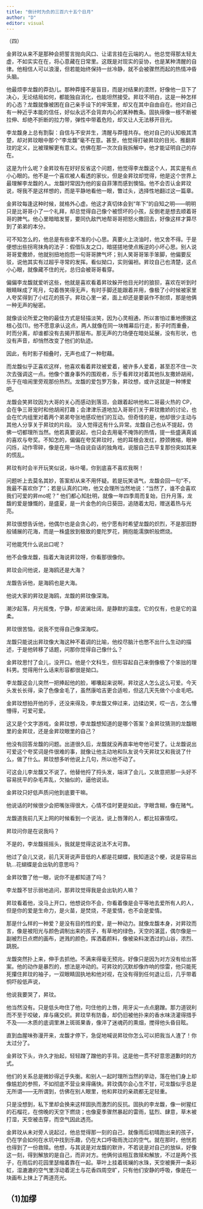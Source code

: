 ```yaml
---
title: "倒计时为负的三百六十五个日月"
author: "D"
editor: visual
---
```


（四）

金昇玟从来不是那种会把誓言抛向风口、让诺言挂在云端的人。他总觉得那太轻太虚，不如实实在在，将心意藏在日常里。这既是对现实的妥协，也是某种清醒的自律。他相信人可以浪漫，但若能始终保持一丝冷静，就不会被骤然而起的热情冲昏头脑。

他最烦李龙馥的莽劲儿。那种莽撞不是盲目，而是对结果的漠然，好像他一旦下了决心，无论结局如何，都能独自消化，也能坦然接受。昇玟不明白，这是一种怎样的心态？龙馥就像被困在自己亲手设下的牢笼里，却又在其中自由自在。他对自己有一种近乎本能的信任，好似永远不会背弃内心的某种教条。固执得像一根不断被拉伸、却绝不折断的拉力带，弹性中带着危险，却又让人无法移开目光。

李龙馥身上总有割裂：自信与不安并生，清醒与莽撞共存。他对自己的认知极其清楚，却对昇玟眼中那个“李龙馥”毫不在意。甚至，他觉得打破昇玟的目光、推翻昇玟的定义，比被理解更有意义。仿佛在那一次次自我拆解中，他才能证明自己的存在。

这是为什么呢？金昇玟有在好好反省这个问题，他觉得李龙馥这个人，其实是有点小心眼的。他不是一个喜欢被人看透的家伙，但是金昇玟却觉得，他是这个世界上最理解李龙馥的人。龙馥时常因为他的妄自菲薄而感到懊恼。他不会否认金昇玟说，呀我不是这样想的，而是平静地看他一眼，瞥过头，选择性地翻过这一篇章。

金昇玟每逢这种时候，就格外心虚。他这才真切体会到“年下”的自知之明——明明只是比哥哥小了一个礼拜，却总觉得自己像个被惯坏的小孩，反倒老是想去顺着哥哥的脾气。他心里暗暗发誓，要同仇敌忾地帮哥哥把怒火撒回去，好像这样才算尽到了弟弟的本分。

可不知怎么的，他总是有些拿不准的小心思。真要火上浇油时，他又舍不得。于是便想出些拐弯抹角的法子：假借队友之口，暗搓搓地使点叛逆的小坏心思。别人说哥哥爱撒娇，他就别扭地抱怨一句哥哥脾气坏；别人笑哥哥笨手笨脚，他偏要反驳，说他其实有过超乎寻常的发挥。看似拗口，实则偏袒。昇玟自己也清楚，这点小心眼，就像藏不住的光，总归会被哥哥看穿。

偏偏李龙馥就爱听这些，他就是喜欢看着昇玟躲开他目光时的狼狈，喜欢在听到时眼睛眯成了弯月，勾着唇笑得无声，有时手脚还能跟着并用，像极了小时候被家里人夸奖得到了小红花的孩子。昇玟心里一紧，面上却还是要装作不耐烦，那是他俩一种无声的秘密。

就像谈论所爱之物的最佳方式是轻描淡笑，因为心灵相通，所以害怕过重地撩拨这根心弦(1)。他不愿意承认这点，两人就像在同一块帷幕后行走，影子时而重叠，时而分离，却谁都没有去揭开那层布。那无声的力场便在暗处延展，没有形状，也没有声音，却悄然改变了他们的轨迹。

因此，有时影子相叠时，无声也成了一种慰藉。

而龙馥似乎正喜欢这样，他喜欢看着昇玟被爱着，被许多人爱着，甚至忍不住一次次去强调这一点。他像个置身事外的围观者，乐于看昇玟对着其他队友撒娇胡闹，乐于在喧闹里旁观那份热烈。龙馥的爱包罗万象，昇玟想，或许这就是一种博爱吧。

龙馥会笑昇玟因为大哥的关心而感动到落泪，会跟着起哄他和二哥最火热的 CP，会在争三哥宠时和他胡闹打趣；会津津乐道地加入哥哥们关于昇玟撒娇的讨论，也会在忙内组里对着两个弟弟夸张地感叹他们的互动。但奇怪的是，他却很少主动与其他人分享关于昇玟的片段。
没人觉得这有什么异常。龙馥自己也从不提起，仿佛一切都理所当然。他若真要说起，也只会去用毫不掩饰的热情，提一些盛满真诚的喜欢与夸奖。不知怎的，偏偏在夸奖昇玟时，他的耳根会发红，脖颈微缩，眼神闪烁，动作零碎，像是在用一场自说自话的独角戏，说服自己去平复那份突如其来的慌乱。

昇玟有时会半开玩笑似说，咏卟噶，你到底喜不喜欢我啊！

问题听上去莫名其妙，答案却从来不用怀疑。若是玩笑语气，龙馥会回一句“不，我最不喜欢你了”；若是认真的口吻，他又会理所当然地说：“当然了，谁不会喜欢我们可爱的昇mo呢？” 他们都心知肚明，就像一年四季周而复始，日升月落，龙馥的爱是慷慨的，是盛夏，是一片金色的向日葵田，追随着太阳，赠送着热与光亮。

昇玟很想告诉他，他偶尔也是会贪心的，他宁愿有时希望龙馥的炽烈，不是那田野般铺展的花海，而是一株盛放到极致的曼陀罗花，拥抱能濡旗帜般燃烧。

可他能凭什么说出口呢？

他不会像龙馥，指着大海说昇玟呀，你看那很像你。

昇玟会问他说，是海鸥还是大海？

龙馥告诉他，是海鸥也是大海。

他说大家的昇玟是海鸥，龙馥的昇玟像深海。

潮汐起落，月光摇曳，宁静，却波澜壮阔，是静默的温度。它的仅有，也是它的温柔。

昇玟很苦恼，说我不觉得自己像深海哎。

龙馥只能说出昇玟像大海这种不着调的比喻，他绞尽脑汁也憋不出什么生动的描述，于是他转移了话题，问那你觉得自己像什么？

金昇玟思忖了会儿，没开口。他是个文科生，但形容起自己来倒像极了个笨拙的理科男。觉得用什么话来形容都很是拗口。

李龙馥这会儿突然一把捧起他的脸，嘟囔起来说啊，昇玟这人怎么这么可爱。今天头发长长得，染了色像金毛了，虽然康哈吉更合适啦，但这几天先做个小金毛吧。

金昇玟想拍开他的手，还没来得及，李龙馥又伸过来，边揉边笑，哎一古，怎么懵懵得，可爱可爱。

这又是个文字游戏，金昇玟想，李龙馥想知道的是哪个答案？金昇玟猜测的龙馥眼里的金昇玟，还是金昇玟眼里的自己？

他没有回答龙馥的问题。出道很久后，龙馥就没再直率地夸他可爱了。让龙馥说出可爱这个夸奖词是件很难的事，就像让他主动地和队友说今天昇玟又和我说了什么，做了什么。昇玟想多听他说上几句，所以他不动了。

可这会儿李龙馥又不说了。他替他捋了捋头发，端详了会儿，又故意把那一头好不容易抚平的杂毛弄乱，欠抽似的，逼他说话。

金昇玟只好低声质问他到底要干嘛。

他说话的时候很少会把嘴张得很大，心情不佳时更是如此，字眼含糊，像在赌气。

龙馥道我前几天上网的时候看到一个说法，说上唇薄的人，都比较寡情哎。

昇玟问你是在说我吗？

不是的，李龙馥摇摇头，我就是觉得这说法不太可靠。

他过了会儿又说，前几天哥说声音低的人都是花蝴蝶，我知道这个梗，说是容易出轨...花蝴蝶是会出轨的意思吗？

金昇玟瞥了他一眼，说你不是都知道了吗？

李龙馥不甘示弱地追问，那昇玟觉得我是会出轨的人嘛？

昇玟看着他，没马上开口，他想说你不会，你看着像是会平等地去爱所有人的人，但是你的爱是生命力，是火苗，是焚烧，不是爱情，也不会是爱情。

那是什么样的一种爱？是没有目的性的爱，是一种动力。就像龙馥本身，对昇玟而言，像是被阳光与颜色调制出来的孩子，有草地的绿色，天空的湛蓝，偶尔像是一副被烈日点燃的画布，迸溅的颜色，挥洒着颜料，像被染料泼洒过的山谷，浓烈、跳脱。

龙馥突然扑上来，伸手去抓他。不满来得毫无预兆，好像只是因为对方没有给出答案。他的动作是暴烈的，想法是冲动的。可昇玟的沉默却像炸响的惊雷，他只能死死攥住昇玟的袖子，一双眼睛固执地和他对视，在没有得到任何退让后，几乎带着恫吓般低声说，

他说我要哭了，昇玟。

他当然没有。只是低头吻住了他，叼住他的上唇，用牙尖一点点磨蹭。那力道锐利而不至于咬破，痒与痛交织。昇玟早有防备，却仍旧被他扑来的香水味浇灌得措手不及——木质的底调里淋上斑斑果香，像淬了迷魂药的熏烟，搅得他头昏目眩。

直到血腥味弥漫开来，龙馥才停下，急促地喊说昇玟你怎么可以把我当人渣了！你太过分了。

金昇玟下头，许久才抬起，轻轻蹭了蹭他的手背。这是他一贯不好意思道歉时的方式。

他们的关系总是微妙得近乎失衡。和别人一起时理所当然的举动，落在他们身上却像尴尬的参照，不如彻底不营业来得痛快。昇玟偶尔会心生不甘，可龙馥似乎总是无所谓——无所谓到，仿佛在别人眼里，他和昇玟的亲疏都无足轻重。

只是没想到，私下里却会换来这样固执而激烈的反抗。固执的李龙馥，像一树猩红的石榴花，在傍晚的天空下燃烧；也像夏季骤然暴起的雷雨，猛烈、肆意，草木被打湿，天空被击穿，而空气因此透亮。

金昇玟从未对旁人说起过，他总觉得那一刻的自己，就像雨后初晴跑出来的孩子，仍在学会如何在水坑中找到乐趣，仍在大口呼吸雨洗过的空气。就在那时，他恍若也得到了一份救赎。他想，与其说是对龙馥的默许，不若说是对自己的放纵，好像这一刻，得到解放的是自己，而非对方。他俩何谈相互救赎和解放，不过是两个孩子，在雨后的花园里瑟缩着靠在一起。草叶上挂着斑斓的水珠，天空被撕开一条彩虹，湿漉漉的空气里浮动着泥土与花香四周空旷，只有他们安静的呼吸，像是在一块画布上抹上了两道亮光。

（1)加缪
---
